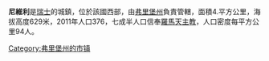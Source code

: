 '''尼維利'''是[[瑞士|瑞士]]的城鎮，位於該國西部，由[[弗里堡州|弗里堡州]]負責管轄，面積4.平方公里，海拔高度629米，2011年人口376，七成半人口信奉[[羅馬天主教|羅馬天主教]]，人口密度每平方公里94人。

{{Switzerland-geo-stub}}
[[Category:弗里堡州的市镇|Category:弗里堡州的市镇]]
